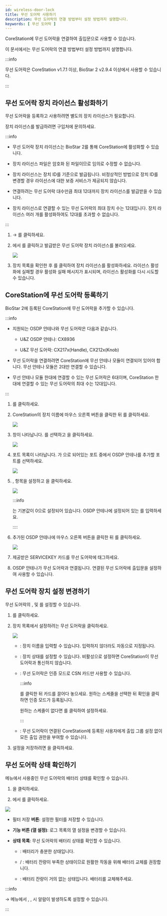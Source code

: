 ```yaml
---
id: wireless-door-lock
title: 무선 도어락 사용하기
description: 무선 도어락의 연결 방법부터 설정 방법까지 설명합니다.
keywords: [ 무선 도어락 ]
---
```


CoreStation에 무선 도어락을 연결하여 출입문으로 사용할 수 있습니다.

이 문서에서는 무선 도어락의 연결 방법부터 설정 방법까지 설명합니다.

:::info

무선 도어락은 CoreStation v1.7.1 이상, BioStar 2 v2.9.4 이상에서 사용할 수 있습니다.

:::

## 무선 도어락 장치 라이선스 활성화하기

무선 도어락을 등록하고 사용하려면 별도의 장치 라이선스가 필요합니다.

장치 라이선스를 발급하려면 구입처에 문의하세요.

:::info

* <Cmd>무선 도어락</Cmd> 장치 라이선스는 BioStar 2를 통해 CoreStation에 활성화할 수 있습니다.

* 장치 라이선스 파일은 암호화 된 파일이므로 임의로 수정할 수 없습니다.

* 장치 라이선스는 장치 ID를 기준으로 발급됩니다. 비정상적인 방법으로 장치 ID를 변경할 경우 라이선스에 대한 보증 서비스가 제공되지 않습니다.

* 연결하려는 무선 도어락 대수만큼 최대 12대까지 장치 라이선스를 발급받을 수 있습니다.

* 장치 라이선스로 연결할 수 있는 무선 도어락의 최대 장치 수는 12대입니다. 장치 라이선스 여러 개를 활성화하여도 12대를 초과할 수 없습니다.

:::

1. <Cmd sid="common.setting" /> → <Cmd sid="common.license" />를 클릭하세요.

1. <Cmd sid="setting.server.license.device" />에서 <Cmd sid="user.list.csvImport.browse" />를 클릭하고 발급받은 무선 도어락 장치 라이선스를 불러오세요.

    <Image src='/img/biostar-device-license.png' caption />

1. 장치 목록을 확인한 후 <Cmd sid="setting.server.license.button.activate" />를 클릭하여 장치 라이선스를 활성화하세요. 라이선스 활성화에 실패할 경우 활성화 실패 메시지가 표시되며, 라이선스 활성화를 다시 시도할 수 있습니다.

## CoreStation에 무선 도어락 등록하기

BioStar 2에 등록된 CoreStation에 무선 도어락을 추가할 수 있습니다.

:::info

* 지원되는 OSDP 안테나와 무선 도어락은 다음과 같습니다.

    * U&Z OSDP 안테나: CX8936

    * U&Z 무선 도어락: CX217x(Handle), CX212x(Knob)

* 무선 도어락을 연결하려면 CoreStation에 무선 안테나 모듈이 연결되어 있어야 합니다. 무선 안테나 모듈은 2대만 연결할 수 있습니다.

* 무선 안테나 모듈 한대에 연결할 수 있는 무선 도어락은 6대이며, CoreStation 한대에 연결할 수 있는 무선 도어락의 최대 수는 12대입니다.

:::

1. <Cmd sid="common.gnb.device" />를 클릭하세요.

1. CoreStation의 장치 이름에 마우스 오른쪽 버튼을 클릭한 뒤 <Cmd sid="device.menu.addOsdpDevice" />를 클릭하세요.

    <Image src='/img/biostar-cs40-add-osdp-device.png' caption />

1. <Cmd sid="device.menu.selectOsdpDeviceType" /> 창이 나타납니다. <Cmd sid="device.info.osdpModule" />를 선택하고 <Cmd sid="button.ok" />을 클릭하세요.

    <Image src='/img/biostar-cs40-select-osdp-type-antenna.png' className='none' caption />

1. 포트 목록이 나타납니다. <Cmd sid="device.info.portStatus" />가 <Cmd sid="device.info.portStatusAvailable" />으로 되어있는 포트 중에서 OSDP 안테나를 추가할 포트를 선택하세요.

    <Image src='/img/biostar-cs40-add-osdp-device-zoom80.png' className='none' caption />

1. <Cmd sid="device.info.information" />, <Cmd sid="device.info.osdpNetworkRS485" /> 항목을 설정하고 <Cmd sid="button.apply" />을 클릭하세요.

    <Image src='/img/biostar-cs40-add-osdp-antenna-zoom80.png' caption />

    :::info

    <Cmd sid="device.info.osdpOsdpID" />는 기본값이 0으로 설정되어 있습니다. OSDP 안테나에 설정되어 있는 <Cmd sid="device.info.osdpOsdpID" />를 입력하세요.

    ::::

1. 추가된 OSDP 안테나에 마우스 오른쪽 버튼을 클릭한 뒤 <Cmd sid="device.menu.autoAddWirelessDoorLock" />를 클릭하세요.

    <Image src='/img/biostar-cs40-auto-add-wireless-doorlock.png' caption />

1. 제공받은 SERVICEKEY 카드를 무선 도어락에 태그하세요.

1. OSDP 안테나가 무선 도어락과 연결됩니다. 연결된 무선 도어락에 출입문을 설정하여 사용할 수 있습니다.

## 무선 도어락 장치 설정 변경하기

무선 도어락의 <Cmd sid="device.info.osdpName" />, <Cmd sid="device.info.osdpStatus" /> 및 <Cmd sid="device.info.authentication" />를 설정할 수 있습니다.

1. <Cmd sid="common.gnb.device" />를 클릭하세요.

1. 장치 목록에서 설정하려는 무선 도어락을 클릭하세요.

    <Image src='/img/biostar-device-door-lock.png' caption />

    * <Cmd sid="device.info.osdpName" />: 장치 이름을 입력할 수 있습니다. 입력하지 않더라도 자동으로 지정됩니다.

    * <Cmd sid="device.info.osdpStatus" />: 장치 상태를 설정할 수 있습니다. <Cmd>비활성</Cmd>으로 설정하면 CoreStation이 무선 도어락과 통신하지 않습니다.

    * <Cmd sid="device.info.authenticationMode" />: 무선 도어락은 인증 모드로 CSN 카드만 사용할 수 있습니다.

        :::info

        <Cmd sid="button.plusAdd" />를 클릭한 뒤 <Cmd>카드</Cmd>를 끌어다 놓으세요. 원하는 스케줄을 선택한 뒤 <Cmd>확인</Cmd>을 클릭하면 인증 모드가 등록됩니다.

        원하는 스케줄이 없다면 <Cmd sid="button.plusAddSchedule" />를 클릭하여 설정하세요.

        :::

    * <Cmd sid="device.info.usersHaveFullAccess" />: 무선 도어락이 연결된 CoreStation에 등록된 사용자에게 출입 그룹 설정 없이 모든 출입 권한을 부여할 수 있습니다.

1. 설정을 저장하려면 <Cmd sid="button.apply" />을 클릭하세요.

## 무선 도어락 상태 확인하기

<Cmd sid="common.gnb.monitoring" /> 메뉴에서 사용중인 무선 도어락의 배터리 상태를 확인할 수 있습니다.

1. <Cmd sid="common.gnb.monitoring" />을 클릭하세요.

1. <Cmd sid="monitoring.view.list" />에서 <Cmd sid="monitoring.doorLockStatus" />를 클릭하세요.

<Image src='/img/biostar-status-wireless-door-lock.png' className='none' caption />

* <Num num='1' /> <Cmd>필터 저장</Cmd> **버튼**: 설정한 필터를 저장할 수 있습니다.

* <Num num='2' /> **기능 버튼 (열 설정)**: 로그 목록의 열 설정을 변경할 수 있습니다.

* <Num num='3' /> **상태 목록**: 무선 도어락의 배터리 상태를 확인할 수 있습니다.

    * <Cmd sid="device.info.BatteryFullStatus" />: 배터리가 충분한 상태입니다.

    * <Cmd sid="device.info.BatteryGoodStatus" /> / <Cmd sid="device.info.BatteryHalfStatus" />: 배터리 잔량이 부족한 상태이므로 원활한 작동을 위해 배터리 교체를 권장합니다.

    * <Cmd sid="device.info.BatteryLowStatus" />: 배터리 잔량이 거의 없는 상태입니다. 배터리를 교체해주세요.

:::info

<Cmd sid="common.setting" /> → <Cmd sid="common.alert" /> 메뉴에서 <Cmd sid="eventType.19969" />, <Cmd sid="eventType.19970" />, <Cmd sid="eventType.19971" /> 시 알람이 발생하도록 설정할 수 있습니다.

:::